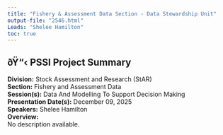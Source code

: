 ```yaml
---
title: "Fishery & Assessment Data Section - Data Stewardship Unit"
output-file: "2546.html"
Leads: "Shelee Hamilton"
toc: true
---
```


## ðŸ“‹ PSSI Project Summary

**Division:** Stock Assessment and Research (StAR)  
**Section:** Fishery and Assessment Data  
**Session(s):** Data And Modelling To Support Decision Making  
**Presentation Date(s):** December 09, 2025  
**Speakers:** Shelee Hamilton  
**Overview:**  
No description available.   


